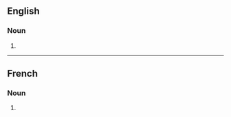 ==English==

===Noun===
{{head|en|noun plural form}}

# {{plural of|arriviste|lang=en}}

----

==French==

===Noun===
{{head|fr|noun plural form|g=m-p|g2=f-p}}

# {{plural of|arriviste|lang=fr}}